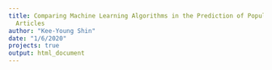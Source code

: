 ```yaml
---
title: Comparing Machine Learning Algorithms in the Prediction of Popularity of Online
  Articles
author: "Kee-Young Shin"
date: "1/6/2020"
projects: true
output: html_document
---
```

